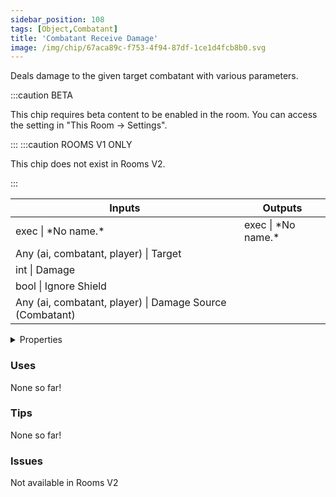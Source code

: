 ```yaml
---
sidebar_position: 108
tags: [Object,Combatant]
title: 'Combatant Receive Damage'
image: /img/chip/67aca89c-f753-4f94-87df-1ce1d4fcb8b0.svg
---
```


Deals damage to the given target combatant with various parameters.

:::caution BETA

This chip requires beta content to be enabled in the room. You can access the setting in "This Room -> Settings".

:::
:::caution ROOMS V1 ONLY
    
This chip does not exist in Rooms V2.

:::


<IChip uuid="67aca89c-f753-4f94-87df-1ce1d4fcb8b0"/>

<table><thead><tr><th>Inputs</th><th>Outputs</th></tr></thead><tbody><tr><td>exec | *No name.*</td><td>exec | *No name.*</td></tr><tr><td>Any (ai, combatant, player) | Target</td><td /></tr><tr><td>int | Damage</td><td /></tr><tr><td>bool | Ignore Shield</td><td /></tr><tr><td>Any (ai, combatant, player) | Damage Source (Combatant)</td><td /></tr></tbody></table>

<details>
  <summary>Properties</summary>
  <div>
    <div>
    <table>
      <tbody>
        <tr>
          <td>Is beta required?</td>
          <td>Yes</td>
        </tr>
        <tr>
          <td>Is chip a trolling risk?</td>
          <td>No</td>
        </tr>
        <tr>
          <td>Is chip a role assignment risk?</td>
          <td>No</td>
        </tr>
        <tr>
          <td>Chip UUID</td>
          <td>67aca89c-f753-4f94-87df-1ce1d4fcb8b0</td>
        </tr>
        <tr>
          <td>Room availability</td>
          <td>Rooms V1 only</td>
        </tr>
      </tbody>
    </table>
    </div>
  </div>
</details>

### Uses

None so far!

### Tips

None so far!

### Issues

Not available in Rooms V2
